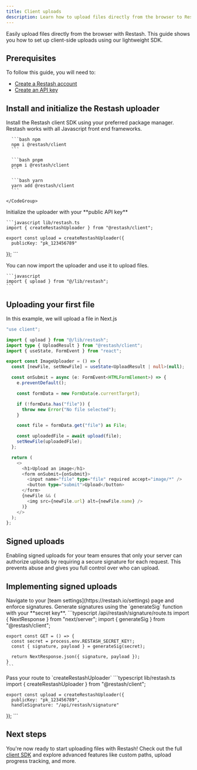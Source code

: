 ```yaml
---
title: Client uploads
description: Learn how to upload files directly from the browser to Restash.
---
```


Easily upload files directly from the browser with Restash.
This guide shows you how to set up client-side uploads using our lightweight SDK.

## Prerequisites

To follow this guide, you will need to:

- [Create a Restash account](https://restash.io/register)
- [Create an API key](https://restash.io/api-keys)

## Install and initialize the Restash uploader

<Steps>
  <Step title="Install">
    Install the Restash client SDK using your preferred package manager. Restash works with all Javascript front end
    frameworks.
    <CodeGroup>

      ```bash npm
      npm i @restash/client
      ```

      ```bash pnpm
      pnpm i @restash/client
      ```

      ```bash yarn
      yarn add @restash/client
      ```

    </CodeGroup>

  </Step>
  <Step title="Initialize Restash uploader">
    Initialize the uploader with your **public API key**

    ```javascript lib/restash.ts
    import { createRestashUploader } from "@restash/client";

    export const upload = createRestashUploader({
      publicKey: "pk_123456789"
  });
    ```

  </Step>
  <Step title="Use the uploader">
    You can now import the uploader and use it to upload files.

    ```javascript
    import { upload } from "@/lib/restash";
    ```

  </Step>
</Steps>

## Uploading your first file

In this example, we will upload a file in Next.js

```typescript my-form.tsx
"use client";

import { upload } from "@/lib/restash";
import type { UploadResult } from "@restash/client";
import { useState, FormEvent } from "react";

export const ImageUploader = () => {
  const [newFile, setNewFile] = useState<UploadResult | null>(null);

  const onSubmit = async (e: FormEvent<HTMLFormElement>) => {
    e.preventDefault();

    const formData = new FormData(e.currentTarget);

    if (!formData.has("file")) {
      throw new Error("No file selected");
    }

    const file = formData.get("file") as File;

    const uploadedFile = await upload(file);
    setNewFile(uploadedFile);
  };

  return (
    <>
      <h1>Upload an image</h1>
      <form onSubmit={onSubmit}>
        <input name="file" type="file" required accept="image/*" />
        <button type="submit">Upload</button>
      </form>
      {newFile && (
        <img src={newFile.url} alt={newFile.name} />
      )}
    </>
  );
};
```

## Signed uploads

Enabling signed uploads for your team ensures that only your server can authorize uploads by requiring a secure signature for each request. This prevents abuse and gives you full control over who can upload.

## Implementing signed uploads

<Steps>
  <Step title="Require signed uploads for your team">
    Navigate to your [team settings](https://restash.io/settings) page and enforce signatures.
  </Step>
  <Step title="Create an endpoint to generate signatures" >
    Generate signatures using the `generateSig` function with your **secret key**.
    ```typescript /api/restash/signature/route.ts
    import { NextResponse } from "next/server";
    import { generateSig } from "@restash/client";

    export const GET = () => {
      const secret = process.env.RESTASH_SECRET_KEY!;
      const { signature, payload } = generateSig(secret);

      return NextResponse.json({ signature, payload });
    }
    ```
  </Step>
  <Step title="Pass your endpoint the uploader">
    Pass your route to `createRestashUploader`
    ```typescript lib/restash.ts
    import { createRestashUploader } from "@restash/client";

    export const upload = createRestashUploader({
      publicKey: "pk_123456789",
      handleSignature: "/api/restash/signature"
  });
    ```
  </Step>
</Steps>

## Next steps
You're now ready to start uploading files with Restash!
Check out the full [client SDK](/sdks/client-side) and explore advanced features like custom paths, upload progress tracking, and more.